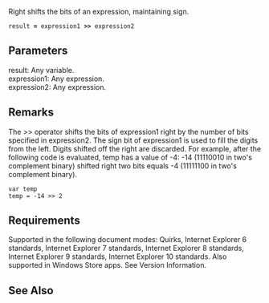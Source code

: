 Right shifts the bits of an expression, maintaining sign.

 result '''=''' expression1 '''&gt;&gt;''' expression2

==Parameters==
; result: Any variable.
; expression1: Any expression.
; expression2: Any expression.

==Remarks==
The &gt;&gt; operator shifts the bits of expression1 right by the number of bits specified in expression2. The sign bit of expression1 is used to fill the digits from the left. Digits shifted off the right are discarded. For example, after the following code is evaluated, temp has a value of -4: -14 (11110010 in two's complement binary) shifted right two bits equals -4 (11111100 in two's complement binary).

 var temp
 temp = -14 &gt;&gt; 2

==Requirements==
Supported in the following document modes: Quirks, Internet Explorer 6 standards, Internet Explorer 7 standards, Internet Explorer 8 standards, Internet Explorer 9 standards, Internet Explorer 10 standards. Also supported in Windows Store apps. See Version Information.


==See Also==

              

              

              

              

              
